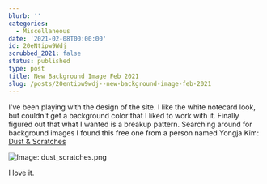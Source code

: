 ```yaml
---
blurb: ''
categories:
  - Miscellaneous
date: '2021-02-08T00:00:00'
id: 20eNtipw9Wdj
scrubbed_2021: false
status: published
type: post
title: New Background Image Feb 2021
slug: /posts/20entipw9wdj--new-background-image-feb-2021
---
```


I've been playing with the design of the site. I like the white notecard look, but couldn't get a background color that I liked to work with it. Finally figured out that what I wanted is a breakup pattern. Searching around for background images I found this free one from a person named Yongja Kim: [Dust & Scratches](https://www.toptal.com/designers/subtlepatterns/dust-scratches/)

![Image: dust_scratches.png](/dust_scratches.png)

I love it.
